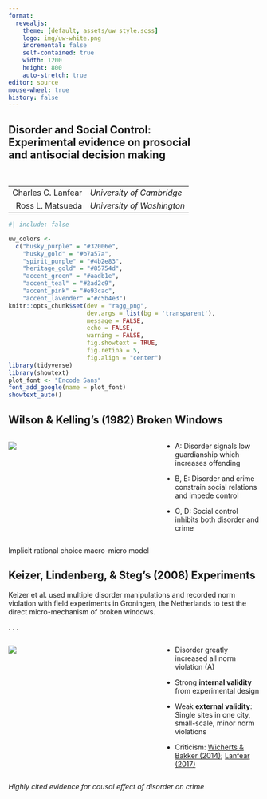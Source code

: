 ```yaml
---
format:
  revealjs:
    theme: [default, assets/uw_style.scss]
    logo: img/uw-white.png
    incremental: false
    self-contained: true
    width: 1200
    height: 800
    auto-stretch: true
editor: source
mouse-wheel: true
history: false
---
```




## [Disorder and Social Control:<br>Experimental evidence on prosocial<br>and antisocial decision making]{.r-fit-text}{background-image="img/title_slide_img.png" background-size=contain background-position=bottom}


&nbsp;

|                    |                           |
|-------------------:|:--------------------------|
| Charles C. Lanfear | *University of Cambridge* |
| Ross L. Matsueda  | *University of Washington*      |



```r
#| include: false

uw_colors <- 
  c("husky_purple" = "#32006e",
    "husky_gold" = "#b7a57a",
    "spirit_purple" = "#4b2e83",
    "heritage_gold" = "#85754d",
    "accent_green" = "#aadb1e",
    "accent_teal" = "#2ad2c9",
    "accent_pink" = "#e93cac",
    "accent_lavender" ="#c5b4e3")
knitr::opts_chunk$set(dev = "ragg_png",  
                      dev.args = list(bg = 'transparent'),
                      message = FALSE,
                      echo = FALSE,
                      warning = FALSE,
                      fig.showtext = TRUE,
                      fig.retina = 5,
                      fig.align = "center")
library(tidyverse)
library(showtext)
plot_font <- "Encode Sans"
font_add_google(name = plot_font)
showtext_auto()
```


## [Wilson & Kelling's (1982) Broken Windows]{.r-fit-text}

:::: {.columns}

::: {.column width="60%"}
![](img/broken_windows_pretty.svg)
:::

::: {.column width="40%"}
* A: Disorder signals low guardianship which increases offending

* B, E: Disorder and crime constrain social relations and impede control

* C, D: Social control inhibits both disorder and crime
:::

::::


Implicit rational choice macro-micro model



## [Keizer, Lindenberg, & Steg's (2008) Experiments]{.r-fit-text}

Keizer et al. used multiple disorder manipulations and recorded norm violation with field experiments in Groningen, the Netherlands to test the direct micro-mechanism of broken windows.

. . .

:::: {.columns}

::: {.column width="60%"}
![](img/keizer.svg)
:::

::: {.column width="40%"}
* Disorder greatly increased all norm violation (A)

* Strong **internal validity** from experimental design

* Weak **external validity**: Single sites in one city, small-scale, minor norm violations

* Criticism: [Wicherts & Bakker (2014)](https://doi.org/10.1177/1368430213502); [Lanfear (2017)](http://hdl.handle.net/1773/40974)
:::

::::


*Highly cited evidence for causal effect of disorder on crime*
